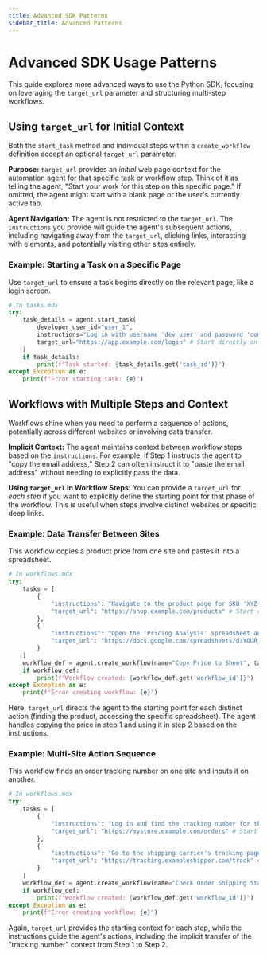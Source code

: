 ```yaml
---
title: Advanced SDK Patterns
sidebar_title: Advanced Patterns
---
```


# Advanced SDK Usage Patterns

This guide explores more advanced ways to use the Python SDK, focusing on leveraging the `target_url` parameter and structuring multi-step workflows.

## Using `target_url` for Initial Context

Both the `start_task` method and individual steps within a `create_workflow` definition accept an optional `target_url` parameter.

**Purpose:** `target_url` provides an *initial* web page context for the automation agent for that specific task or workflow step. Think of it as telling the agent, "Start your work for this step on this specific page." If omitted, the agent might start with a blank page or the user's currently active tab.

**Agent Navigation:** The agent is not restricted to the `target_url`. The `instructions` you provide will guide the agent's subsequent actions, including navigating away from the `target_url`, clicking links, interacting with elements, and potentially visiting other sites entirely.

### Example: Starting a Task on a Specific Page

Use `target_url` to ensure a task begins directly on the relevant page, like a login screen.

```python
# In tasks.mdx
try:
    task_details = agent.start_task(
        developer_user_id="user_1",
        instructions="Log in with username 'dev_user' and password 'complex_password!', then go to the settings page.",
        target_url="https://app.example.com/login" # Start directly on the login page
    )
    if task_details:
        print(f"Task started: {task_details.get('task_id')}")
except Exception as e:
    print(f"Error starting task: {e}")
```

## Workflows with Multiple Steps and Context

Workflows shine when you need to perform a sequence of actions, potentially across different websites or involving data transfer.

**Implicit Context:** The agent maintains context between workflow steps based on the `instructions`. For example, if Step 1 instructs the agent to "copy the email address," Step 2 can often instruct it to "paste the email address" without needing to explicitly pass the data.

**Using `target_url` in Workflow Steps:** You can provide a `target_url` for *each step* if you want to explicitly define the starting point for that phase of the workflow. This is useful when steps involve distinct websites or specific deep links.

### Example: Data Transfer Between Sites

This workflow copies a product price from one site and pastes it into a spreadsheet.

```python
# In workflows.mdx
try:
    tasks = [
        {
            "instructions": "Navigate to the product page for SKU 'XYZ-123' and copy the current price.",
            "target_url": "https://shop.example.com/products" # Start on the product list/search
        },
        {
            "instructions": "Open the 'Pricing Analysis' spreadsheet and paste the copied price into cell B5 for SKU 'XYZ-123'.",
            "target_url": "https://docs.google.com/spreadsheets/d/YOUR_SHEET_ID/edit#gid=0" # Start directly on the sheet
        }
    ]
    workflow_def = agent.create_workflow(name="Copy Price to Sheet", tasks=tasks)
    if workflow_def:
        print(f"Workflow created: {workflow_def.get('workflow_id')}")
except Exception as e:
    print(f"Error creating workflow: {e}")

```
Here, `target_url` directs the agent to the starting point for each distinct action (finding the product, accessing the specific spreadsheet). The agent handles copying the price in step 1 and using it in step 2 based on the instructions.

### Example: Multi-Site Action Sequence

This workflow finds an order tracking number on one site and inputs it on another.

```python
# In workflows.mdx
try:
    tasks = [
        {
            "instructions": "Log in and find the tracking number for the latest order (#98765). Copy it.",
            "target_url": "https://mystore.example.com/orders" # Start on the orders page
        },
        {
            "instructions": "Go to the shipping carrier's tracking page and paste the tracking number to check the status.",
            "target_url": "https://tracking.exampleshipper.com/track" # Start on the tracking input page
        }
    ]
    workflow_def = agent.create_workflow(name="Check Order Shipping Status", tasks=tasks)
    if workflow_def:
        print(f"Workflow created: {workflow_def.get('workflow_id')}")
except Exception as e:
    print(f"Error creating workflow: {e}")
```
Again, `target_url` provides the starting context for each step, while the instructions guide the agent's actions, including the implicit transfer of the "tracking number" context from Step 1 to Step 2.
